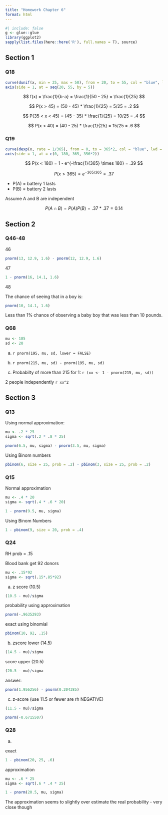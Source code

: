 ```yaml
---
title: "Homework Chapter 6"
format: html
---
```


```r
#| include: false
g <- glue::glue
library(ggplot2)
sapply(list.files(here::here('R'), full.names = T), source)
```

## Section 1

### Q18

```r
curve(dunif(x, min = 25, max = 50), from = 20, to = 55, col = "blue", lwd = 3, ylab = "f(x)", xaxt = 'n')
axis(side = 1, at = seq(20, 55, by = 5))
```

$$
f(x) = \frac{1}{b-a} = \frac{1}{50 - 25} = \frac{1}{25}
$$

$$
P(x > 45) = (50 - 45) * \frac{1}{25} = 5/25 = .2
$$

$$
P(35 < x < 45) = (45 - 35) * \frac{1}{25} = 10/25 = .4
$$

$$
P(x < 40) = (40 - 25) * \frac{1}{25} = 15/25 = .6
$$

### Q19


```r
curve(dexp(x, rate = 1/365), from = 0, to = 365*2, col = "blue", lwd = 3, ylab = "f(x)", xaxt = 'n')
axis(side = 1, at = c(0, 180, 365, 356*2))
```

$$
P(x < 180) = 1 - e^{-\frac{1}{365} \times 180} = .39
$$

$$
P(x > 365) = e^{-365/365} = .37
$$


- P(A) = battery 1 lasts
- P(B) = battery 2 lasts

Assume A and B are independent

$$
P(A \cap B) = P(A)P(B) = .37 * .37 = 0.14
$$

## Section 2

### Q46-48

46

```r
pnorm(13, 12.9, 1.6) - pnorm(12, 12.9, 1.6)
```


47
```r
1 - pnorm(16, 14.1, 1.6)
```

48


The chance of seeing that in a boy is:
```r
pnorm(10, 14.1, 1.6)
```

Less than 1% chance of observing a baby boy that was less than 10 pounds.

### Q68

```r
mu <- 185
sd <- 20
```

a. `r pnorm(195, mu, sd, lower = FALSE)`

b. `r pnorm(215, mu, sd) - pnorm(195, mu, sd)`

c. Probabilty of more than 215 for 1: `r (xx <- 1 - pnorm(215, mu, sd))` 

2 people independently `r xx^2`


## Section 3


### Q13

Using normal approximation:

```r
mu <- .2 * 25
sigma <- sqrt(.2 * .8 * 25)

pnorm(6.5, mu, sigma) - pnorm(3.5, mu, sigma)
```

Using Binom numbers

```r
pbinom(6, size = 25, prob = .2) - pbinom(3, size = 25, prob = .2)
```


### Q15

Normal approximation

```r
mu <- .4 * 20
sigma <- sqrt(.4 * .6 * 20)

1 - pnorm(9.5, mu, sigma)
```

Using Binom Numbers

```r
1 - pbinom(9, size = 20, prob = .4) 
```

### Q24


RH prob = .15

Blood bank get 92 donors

```r
mu <- .15*92
sigma <- sqrt(.15*.85*92)
```

a.
z score (10.5)

```r
(10.5 - mu)/sigma
```

probability using approximation

```r
pnorm(-.9635293)
```

exact using binomial

```r
pbinom(10, 92, .15)
```


b. 
zscore lower (14.5)

```r
(14.5 - mu)/sigma
```

score upper (20.5)
```r
(20.5 - mu)/sigma
```

answer:

```r

pnorm(1.956256) - pnorm(0.204385)
```


c. z-score (use 11.5 or fewer are rh NEGATIVE)

```r
(11.5 - mu)/sigma
```


```r

pnorm(-0.6715507)
```

### Q28

a.

exact

```r
1 - pbinom(20, 25, .6)
```

approximation

```r
mu <- .6 * 25
sigma <- sqrt(.6 * .4 * 25)

1 - pnorm(20.5, mu, sigma)
```


The approximation seems to slightly over estimate the real probability - very close though